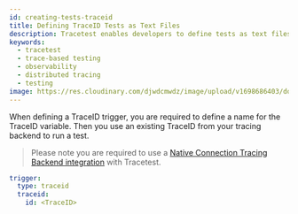 ```yaml
---
id: creating-tests-traceid
title: Defining TraceID Tests as Text Files
description: Tracetest enables developers to define tests as text files and run them using a CLI. Integrate the execution of tests in your existing CI pipeline.
keywords:
  - tracetest
  - trace-based testing
  - observability
  - distributed tracing
  - testing
image: https://res.cloudinary.com/djwdcmwdz/image/upload/v1698686403/docs/Blog_Thumbnail_14_rsvkmo.jpg
---
```


When defining a TraceID trigger, you are required to define a name for the TraceID variable. Then you use an existing TraceID from your tracing backend to run a test.

> Please note you are required to use a [Native Connection Tracing Backend integration](/configuration/connecting-to-data-stores/overview#native-connection-polling) with Tracetest.

```yaml
trigger:
  type: traceid
  traceid:
    id: <TraceID>
```
